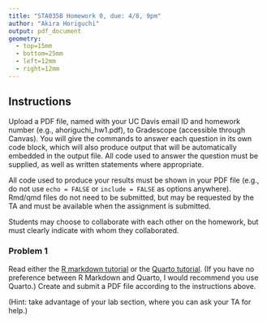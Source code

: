 ```yaml
---
title: "STA035B Homework 0, due: 4/8, 9pm"
author: "Akira Horiguchi"
output: pdf_document
geometry:
  - top=15mm
  - bottom=25mm
  - left=12mm
  - right=12mm
---
```


## Instructions
Upload a PDF file, named with your UC Davis email ID and homework number (e.g., ahoriguchi_hw1.pdf), to Gradescope (accessible through Canvas). You will give the commands to answer each question in its own code block, which will also produce output that will be automatically embedded in the output file.  All code used to answer the question must be supplied, as well as written statements where appropriate. 

All code used to produce your results must be shown in your PDF file (e.g., do not use `echo = FALSE` or `include = FALSE` as options anywhere). Rmd/qmd files do not need to be submitted, but may be requested by the TA and must be available when the assignment is submitted.

Students may choose to collaborate with each other on the homework, but must clearly indicate with whom they collaborated.

\newpage 

### Problem 1

Read either the [R markdown tutorial](https://rmarkdown.rstudio.com/lesson-1.html) or the [Quarto tutorial](https://quarto.org/docs/get-started/hello/rstudio.html). (If you have no preference between R Markdown and Quarto, I would recommend you use Quarto.) Create and submit a PDF file according to the instructions above.

(Hint: take advantage of your lab section, where you can ask your TA for help.)